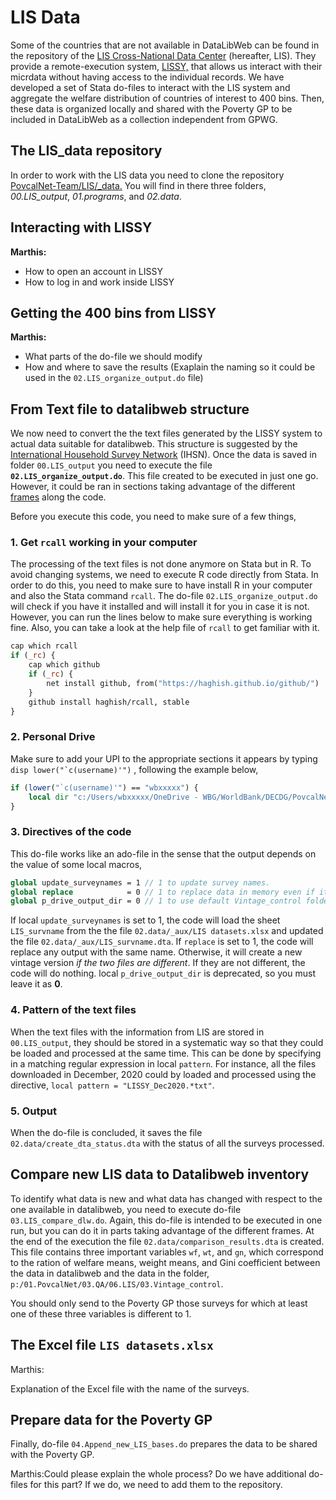 # LIS Data {#lis-data}

Some of the countries that are not available in DataLibWeb can be found in the
repository of the [LIS Cross-National Data
Center](https://www.lisdatacenter.org/) (hereafter, LIS). They provide a
remote-execution system,
[LISSY,](http://www.lisdatacenter.org/data-access/lissy/) that allows us
interact with their micrdata without having access to the individual records. We
have developed a set of Stata do-files to interact with the LIS system and
aggregate the welfare distribution of countries of interest to 400 bins. Then,
these data is organized locally and shared with the Poverty GP to be included in
DataLibWeb as a collection independent from GPWG.

## The LIS\_data repository

In order to work with the LIS data you need to clone the repository
[PovcalNet-Team/LIS/\_data.](https://github.com/PovcalNet-Team/LIS_data) You
will find in there three folders, *00.LIS\_output*, *01.programs*, and
*02.data*.

## Interacting with LISSY

::: {.bg-light-green}
::: {.tl}
**Marthis:**
:::

::: {.dark-blue}
-   How to open an account in LISSY
-   How to log in and work inside LISSY
:::
:::

## Getting the 400 bins from LISSY

::: {.bg-light-green}
::: {.tl}
**Marthis:**
:::

::: {.dark-blue}
-   What parts of the do-file we should modify
-   How and where to save the results (Exaplain the naming so it could be used
    in the `02.LIS_organize_output.do` file)
:::
:::

## From Text file to datalibweb structure

We now need to convert the the text files generated by the LISSY system to
actual data suitable for datalibweb. This structure is suggested by the
[International Household Survey Network](https://ihsn.org/) (IHSN). Once the
data is saved in folder `00.LIS_output` you need to execute the file
**`02.LIS_organize_output.do`**. This file created to be executed in just one
go. However, it could be ran in sections taking advantage of the different
[frames](https://www.stata.com/new-in-stata/multiple-datasets-in-memory/) along
the code.

Before you execute this code, you need to make sure of a few things,

### 1. Get `rcall` working in your computer

The processing of the text files is not done anymore on Stata but in R. To avoid
changing systems, we need to execute R code directly from Stata. In order to do
this, you need to make sure to have install R in your computer and also the
Stata command `rcall`. The do-file `02.LIS_organize_output.do` will check if you
have it installed and will install it for you in case it is not. However, you
can run the lines below to make sure everything is working fine. Also, you can
take a look at the help file of `rcall` to get familiar with it.

```stata
cap which rcall
if (_rc) {
	cap which github
	if (_rc) {
		net install github, from("https://haghish.github.io/github/")
	}
	github install haghish/rcall, stable
}
```

### 2. Personal Drive {.unnumbered}

Make sure to add your UPI to the appropriate sections it appears by typing
`` disp lower("`c(username)'") `` , following the example below,

```stata
if (lower("`c(username)'") == "wbxxxxx") {
	local dir "c:/Users/wbxxxxx/OneDrive - WBG/WorldBank/DECDG/PovcalNet Team/LIS_data"
}
```

### 3. Directives of the code {.unnumbered}

This do-file works like an ado-file in the sense that the output depends on the
value of some local macros,

```stata
global update_surveynames = 1 // 1 to update survey names.
global replace            = 0 // 1 to replace data in memory even if it has not changed
global p_drive_output_dir = 0 // 1 to use default Vintage_control folder
```

If local `update_surveynames` is set to 1, the code will load the sheet
`LIS_survname` from the the file `02.data/_aux/LIS datasets.xlsx` and updated
the file `02.data/_aux/LIS_survname.dta`. If `replace` is set to 1, the code
will replace any output with the same name. Otherwise, it will create a new
vintage version *if the two files are different*. If they are not different, the
code will do nothing. local `p_drive_output_dir` is deprecated, so you must
leave it as **0**.

### 4. Pattern of the text files {.unnumbered}

When the text files with the information from LIS are stored in `00.LIS_output`,
they should be stored in a systematic way so that they could be loaded and
processed at the same time. This can be done by specifying in a matching regular
expression in local `pattern`. For instance, all the files downloaded in
December, 2020 could by loaded and processed using the directive,
`local pattern = "LISSY_Dec2020.*txt"`.

### 5. Output

When the do-file is concluded, it saves the file `02.data/create_dta_status.dta`
with the status of all the surveys processed.

## Compare new LIS data to Datalibweb inventory

To identify what data is new and what data has changed with respect to the one
available in datalibweb, you need to execute do-file `03.LIS_compare_dlw.do`.
Again, this do-file is intended to be executed in one run, but you can do it in
parts taking advantage of the different frames. At the end of the execution the
file `02.data/comparison_results.dta` is created. This file contains three
important variables `wf`, `wt`, and `gn`, which correspond to the ration of
welfare means, weight means, and Gini coefficient between the data in datalibweb
and the data in the folder, `p:/01.PovcalNet/03.QA/06.LIS/03.Vintage_control`.

You should only send to the Poverty GP those surveys for which at least one of
these three variables is different to 1.

## The Excel file `LIS datasets.xlsx`

::: {.bg-light-green}
::: {.dark-red}
Marthis:
:::

Explanation of the Excel file with the name of the surveys.
:::

## Prepare data for the Poverty GP

Finally, do-file `04.Append_new_LIS_bases.do` prepares the data to be shared
with the Poverty GP.

[Marthis:Could please explain the whole process? Do we have additional do-files
for this part? If we do, we need to add them to the repository.]{.bg-light-green
.dark-red}

